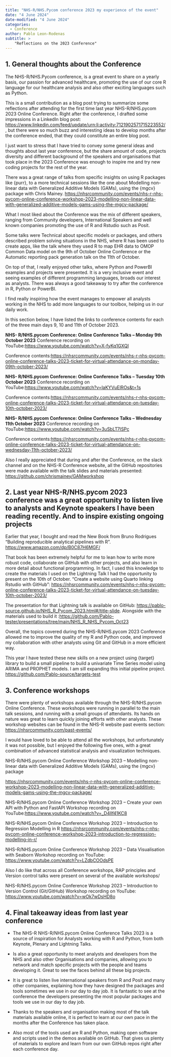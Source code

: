 ```yaml
---
title: "NHS-R/NHS.Pycom conference 2023 my experience of the event"
date: "4 June 2024"
date-modified: "4 June 2024"
categories:
  - Conference
author: Pablo Leon-Rodenas
subtitle: >
    "Reflections on the 2023 Conference"
---
```


## 1. General thoughts about the Conference

The NHS-R/NHS.Pycom conference, is a great event to share on a yearly basis, our passion for advanced healthcare, promoting the use of our core R language for our healthcare analysis and also other exciting languages such as Python.  

This is a small contribution as a blog post trying to summarize some reflections after attending for the first time last year NHS-R/NHS.pycom 2023 Online Conference. Right after the conference,  I drafted some impressions in a LinkedIn blog post: <https://www.linkedin.com/feed/update/urn:li:activity:7121902571715223552/> , but there were so much buzz and interesting ideas to develop months after the conference ended, that they could constitute an entire blog post. 

I just want to stress that I have tried to convey some general ideas and thoughts about last year conference, but the share amount of code, projects diversity and different background of the speakers and organisations that took place in the 2023 Conference was enough to inspire me and try new coding projects for the rest of the year.

There was a great range of talks from specific insights on using R packages like {purr}, to a more technical sessions like the one about Modelling non-linear data with Generalized Additive Models (GAMs), using the {mgcv} package with Chris Mainey. <https://nhsrcommunity.com/events/nhs-r-nhs-pycom-online-conference-workshop-2023-modelling-non-linear-data-with-generalized-additive-models-gams-using-the-mgcv-package/>

What I most liked about the Conference was the mix of different speakers, ranging from Community developers, International Speakers and well known companies promoting the use of R and Rstudio such as Posit. 

Some talks were Technical about specific models or packages, and others described problem solving situations in the NHS, where R has been used to create apps, like the talk where they used R to map EHR data to OMOP Common Data model on the 9th of October Online Conference or  the Automatic reporting pack generation talk  on the 11th of October.

On top of that, I really enjoyed other talks, where Python and PowerBI examples and projects were presented. It is a very inclusive event and seeing examples of different programming languages, broads our interest as analysts. There was always a good takeaway to try after the conference in R, Python or PowerBI. 

I find really inspiring how the event manages to empower all analysts working in the NHS to add more languages to our toolbox, helping us in our daily work. 

In this section below, I have listed the links to conference contents for each of the three main days 9, 10 and 11th of October 2023.

**NHS- R/NHS.pycom Conference: Online Conference Talks – Monday 9th October 2023**
Conference recording on YouTube:<https://www.youtube.com/watch?v=X-fyKq1GXQI>

Conference contents:<https://nhsrcommunity.com/events/nhs-r-nhs-pycom-online-conference-talks-2023-ticket-for-virtual-attendance-on-monday-09th-october-2023/>

**NHS- R/NHS.pycom Conference: Online Conference Talks – Tuesday 10th October 2023**
Conference recording on YouTube:<https://www.youtube.com/watch?v=laKYVuElROs&t=1s>

Conference contents:<https://nhsrcommunity.com/events/nhs-r-nhs-pycom-online-conference-talks-2023-ticket-for-virtual-attendance-on-tuesday-10th-october-2023/>

**NHS- R/NHS.pycom Conference: Online Conference Talks – Wednesday 11th October 2023**
Conference recording on YouTube:<https://www.youtube.com/watch?v=3uSbLT7ISPc>

Conference contents:<https://nhsrcommunity.com/events/nhs-r-nhs-pycom-online-conference-talks-2023-ticket-for-virtual-attendance-on-wednesday-11th-october-2023/>

Also I really appreciated that during and after the Conference, on the slack channel and on the NHS-R Conference website, all the GitHub repositories were made available with the talk slides and materials presented:   <https://github.com/chrismainey/GAMworkshop>


## 2. Last year NHS-R/NHS.pycom 2023  conference  was a great opportunity to listen live to analysts and Keynote speakers I have been reading recently. And to inspire existing ongoing projects

Earlier that year, I bought and read the New Book from Bruno Rodrigues “Building reproducible analytical pipelines with R”. <https://www.amazon.com/dp/B0C87H6MGF/>

That book has been extremely helpful for me to lean how to write more robust code, collaborate on GitHub with other projects, and also learn in more detail about functional programming. 
In fact, I used this knowledge to create the materials I used on the Lightning Talk I had the opportunity to present  on the 10th of October. “Create a website using Quarto linking Rstudio with GitHub”:  <https://nhsrcommunity.com/events/nhs-r-nhs-pycom-online-conference-talks-2023-ticket-for-virtual-attendance-on-tuesday-10th-october-2023/>

The presentation for that Lightning talk is available on GitHub: <https://pablo-source.github.io/NHS_R_Pycom_2023.html#/title-slide>.  Alongside with the materials used to build it :<https://github.com/Pablo-tester/presentations/tree/main/NHS_R_NHS_Pycom_Oct23>

Overall, the topics covered during the NHS-R/NHS.pycom 2023 Conference allowed me to improve the quality of my R and Python code, and improved my collaboration with other analysts using Git and GitHub in a more efficient way. 

This year I have tested these new skills on a new project using {target} library to build a small pipeline to build a univariate Time Series model using ARIMA and PROPHET models. I am sill expanding this initial pipeline project. <https://github.com/Pablo-source/targets-test>


## 3. Conference workshops

There were plenty of workshops available through the NHS-R/NHS.pycom Online Conference. These workshops were running in parallel to the main talk sessions, and running with a small groups of attendants. Its hands on nature was great to learn quickly joining efforts with other analysts. These workshop websites can  be found in the NHS-R website  past events section: <https://nhsrcommunity.com/past-events/>

I would have loved to be able to attend all the workshops, but unfortunately it was not possible, but I enjoyed the following five ones, with a great combination of advanced statistical analysis and visualization techniques. 

NHS-R/NHS.pycom Online Conference Workshop 2023 – Modelling non-linear data with Generalized Additive Models (GAMs), using the {mgcv} package

<https://nhsrcommunity.com/events/nhs-r-nhs-pycom-online-conference-workshop-2023-modelling-non-linear-data-with-generalized-additive-models-gams-using-the-mgcv-package/>

NHS-R/NHS.pycom Online Conference Workshop 2023 – Create your own API with Python and FastAPI
Workshop recording on YouTube:<https://www.youtube.com/watch?v=_D4llf41KC8>


NHS-R/NHS.pycom Online Conference Workshop 2023 – Introduction to Regression Modelling in R
<https://nhsrcommunity.com/events/nhs-r-nhs-pycom-online-conference-workshop-2023-introduction-to-regression-modelling-in-r/>

NHS-R/NHS.pycom Online Conference Workshop 2023 – Data Visualisation with Seaborn
Workshop recording on YouTube: <https://www.youtube.com/watch?v=LZdbCOOdsPE>

Also I do like that across all Conference workshops, RAP principles and Version control talks  were present on several of the available 
workshops/

NHS-R/NHS.pycom Online Conference Workshop 2023 – Introduction to Version Control (Git/GitHub)
Workshop recording on YouTube: <https://www.youtube.com/watch?v=wOk7wDsHD8o>


## 4. Final takeaway ideas from last year conference

- The NHS-R NHS-R/NHS.pycom Online Conference Talks 2023 is a source of inspiration for Analysts working with R and Python, from both Keynote, Plenary and Lightning Talks.

- Is also a great opportunity to meet analysts and developers from the NHS and also other Organisations and companies, allowing you to network and match specific projects with the people and teams developing it. Great to see the faces behind all these big projects.

- It is great to listen live international speakers from R and Posit and many other companies, explaining how they have designed the packages and tools sometimes we use in our day to day job. It is fantastic to see at the conference the developers presenting the most popular packages and tools we use in our day to day job.

- Thanks to the speakers and organisation making most of the talk materials available online, it is perfect to learn at our own pace in the months after the Conference has taken place.

- Also most of the tools used are R and Python, making open software and scripts used in the demos available on GitHub. That gives us plenty of materials to explore and learn from our own GitHub repos right after each conference day.
